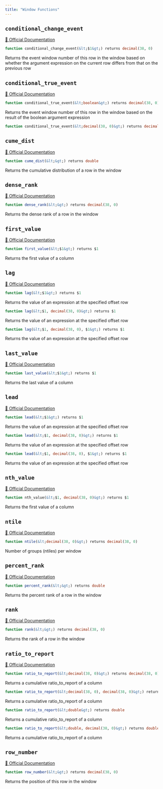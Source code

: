 ```yaml
---
title: "Window Functions"
---
```



## `conditional_change_event`
[🔗 Official Documentation](https://docs.snowflake.com/en/sql-reference/functions/conditional_change_event)

```sql
function conditional_change_event(&lt;$1&gt;) returns decimal(38, 0)
```
Returns the event window number of this row in the window based on whether the argument expression on the current row differs from that on the previous row 

## `conditional_true_event`
[🔗 Official Documentation](https://docs.snowflake.com/en/sql-reference/functions/conditional_true_event)

```sql
function conditional_true_event(&lt;boolean&gt;) returns decimal(38, 0)
```
Returns the event window number of this row in the window based on the result of the boolean argument expression 

```sql
function conditional_true_event(&lt;decimal(38, 0)&gt;) returns decimal(38, 0)
```


## `cume_dist`
[🔗 Official Documentation](https://docs.snowflake.com/en/sql-reference/functions/cume_dist)

```sql
function cume_dist(&lt;&gt;) returns double
```
Returns the cumulative distribution of a row in the window

## `dense_rank`
[🔗 Official Documentation](https://docs.snowflake.com/en/sql-reference/functions/dense_rank)

```sql
function dense_rank(&lt;&gt;) returns decimal(38, 0)
```
Returns the dense rank of a row in the window

## `first_value`
[🔗 Official Documentation](https://docs.snowflake.com/en/sql-reference/functions/first_value)

```sql
function first_value(&lt;$1&gt;) returns $1
```
Returns the first value of a column

## `lag`
[🔗 Official Documentation](https://docs.snowflake.com/en/sql-reference/functions/lag)

```sql
function lag(&lt;$1&gt;) returns $1
```
Returns the value of an expression at the specified offset row

```sql
function lag(&lt;$1, decimal(38, 0)&gt;) returns $1
```
Returns the value of an expression at the specified offset row

```sql
function lag(&lt;$1, decimal(38, 0), $1&gt;) returns $1
```
Returns the value of an expression at the specified offset row

## `last_value`
[🔗 Official Documentation](https://docs.snowflake.com/en/sql-reference/functions/last_value)

```sql
function last_value(&lt;$1&gt;) returns $1
```
Returns the last value of a column

## `lead`
[🔗 Official Documentation](https://docs.snowflake.com/en/sql-reference/functions/lead)

```sql
function lead(&lt;$1&gt;) returns $1
```
Returns the value of an expression at the specified offset row

```sql
function lead(&lt;$1, decimal(38, 0)&gt;) returns $1
```
Returns the value of an expression at the specified offset row

```sql
function lead(&lt;$1, decimal(38, 0), $1&gt;) returns $1
```
Returns the value of an expression at the specified offset row

## `nth_value`
[🔗 Official Documentation](https://docs.snowflake.com/en/sql-reference/functions/nth_value)

```sql
function nth_value(&lt;$1, decimal(38, 0)&gt;) returns $1
```
Returns the first value of a column

## `ntile`
[🔗 Official Documentation](https://docs.snowflake.com/en/sql-reference/functions/ntile)

```sql
function ntile(&lt;decimal(38, 0)&gt;) returns decimal(38, 0)
```
Number of groups (ntiles) per window

## `percent_rank`
[🔗 Official Documentation](https://docs.snowflake.com/en/sql-reference/functions/percent_rank)

```sql
function percent_rank(&lt;&gt;) returns double
```
Returns the percent rank of a row in the window

## `rank`
[🔗 Official Documentation](https://docs.snowflake.com/en/sql-reference/functions/rank)

```sql
function rank(&lt;&gt;) returns decimal(38, 0)
```
Returns the rank of a row in the window

## `ratio_to_report`
[🔗 Official Documentation](https://docs.snowflake.com/en/sql-reference/functions/ratio_to_report)

```sql
function ratio_to_report(&lt;decimal(38, 0)&gt;) returns decimal(38, 0)
```
Returns a cumulative ratio_to_report of a column

```sql
function ratio_to_report(&lt;decimal(38, 0), decimal(38, 0)&gt;) returns decimal(38, 0)
```
Returns a cumulative ratio_to_report of a column

```sql
function ratio_to_report(&lt;double&gt;) returns double
```
Returns a cumulative ratio_to_report of a column

```sql
function ratio_to_report(&lt;double, decimal(38, 0)&gt;) returns double
```
Returns a cumulative ratio_to_report of a column

## `row_number`
[🔗 Official Documentation](https://docs.snowflake.com/en/sql-reference/functions/row_number)

```sql
function row_number(&lt;&gt;) returns decimal(38, 0)
```
Returns the position of this row in the window


